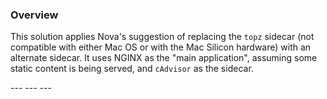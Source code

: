 

### Overview
This solution applies Nova's suggestion of replacing the `topz` sidecar (not compatible with either Mac OS or with the Mac Silicon hardware) with an alternate sidecar. It uses NGINX as the "main application", assuming some static content is being served, and `cAdvisor` as the sidecar.

<SolutionArtifacts/>
<SolutionDesign/>
---
<HowToRun/>
---
<Challenges/>
---
<Comments/>

<!-- NAMED LINKS -->

